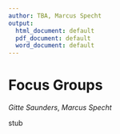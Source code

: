 ```yaml
---
author: TBA, Marcus Specht
output:
  html_document: default
  pdf_document: default
  word_document: default
---
```


# Focus Groups
*Gitte Saunders*, *Marcus Specht*

stub
